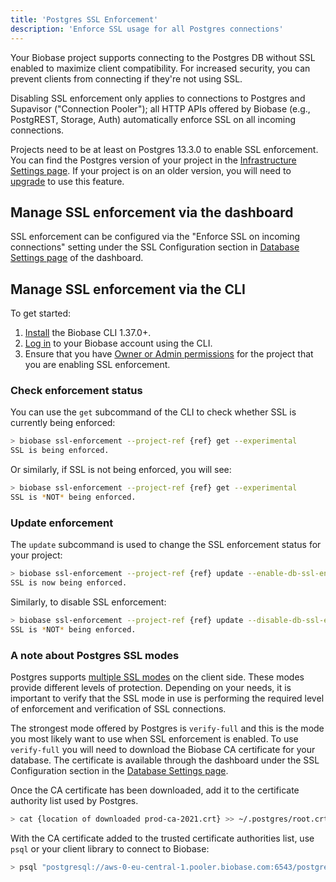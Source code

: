```yaml
---
title: 'Postgres SSL Enforcement'
description: 'Enforce SSL usage for all Postgres connections'
---
```


Your Biobase project supports connecting to the Postgres DB without SSL enabled to maximize client compatibility. For increased security, you can prevent clients from connecting if they're not using SSL.

Disabling SSL enforcement only applies to connections to Postgres and Supavisor ("Connection Pooler"); all HTTP APIs offered by Biobase (e.g., PostgREST, Storage, Auth) automatically enforce SSL on all incoming connections.

<Admonition type="note">

Projects need to be at least on Postgres 13.3.0 to enable SSL enforcement. You can find the Postgres version of your project in the [Infrastructure Settings page](https://biobase.com/dashboard/project/_/settings/infrastructure). If your project is on an older version, you will need to
[upgrade](/docs/guides/platform/migrating-and-upgrading-projects#upgrade-your-project) to use this feature.

</Admonition>

## Manage SSL enforcement via the dashboard

SSL enforcement can be configured via the "Enforce SSL on incoming connections" setting under the SSL Configuration section in [Database Settings page](https://biobase.com/dashboard/project/_/settings/database) of the dashboard.

## Manage SSL enforcement via the CLI

To get started:

1. [Install](/docs/guides/cli) the Biobase CLI 1.37.0+.
1. [Log in](/docs/guides/getting-started/local-development#log-in-to-the-biobase-cli) to your Biobase account using the CLI.
1. Ensure that you have [Owner or Admin permissions](/docs/guides/platform/access-control#manage-team-members) for the project that you are enabling SSL enforcement.

### Check enforcement status

You can use the `get` subcommand of the CLI to check whether SSL is currently being enforced:

```bash
> biobase ssl-enforcement --project-ref {ref} get --experimental
SSL is being enforced.
```

Or similarly, if SSL is not being enforced, you will see:

```bash
> biobase ssl-enforcement --project-ref {ref} get --experimental
SSL is *NOT* being enforced.
```

### Update enforcement

The `update` subcommand is used to change the SSL enforcement status for your project:

```bash
> biobase ssl-enforcement --project-ref {ref} update --enable-db-ssl-enforcement --experimental
SSL is now being enforced.
```

Similarly, to disable SSL enforcement:

```bash
> biobase ssl-enforcement --project-ref {ref} update --disable-db-ssl-enforcement --experimental
SSL is *NOT* being enforced.
```

### A note about Postgres SSL modes

Postgres supports [multiple SSL modes](https://www.postgresql.org/docs/current/libpq-ssl.html#LIBPQ-SSL-PROTECTION) on the client side. These modes provide different levels of protection. Depending on your needs, it is important to verify that the SSL mode in use is performing the required level of enforcement and verification of SSL connections.

The strongest mode offered by Postgres is `verify-full` and this is the mode you most likely want to use when SSL enforcement is enabled. To use `verify-full` you will need to download the Biobase CA certificate for your database. The certificate is available through the dashboard under the SSL Configuration section in the [Database Settings page](/dashboard/project/_/settings/database).

Once the CA certificate has been downloaded, add it to the certificate authority list used by Postgres.

```bash
> cat {location of downloaded prod-ca-2021.crt} >> ~/.postgres/root.crt
```

With the CA certificate added to the trusted certificate authorities list, use `psql` or your client library to connect to Biobase:

```bash
> psql "postgresql://aws-0-eu-central-1.pooler.biobase.com:6543/postgres?sslmode=verify-full" -U postgres.<user>
```

